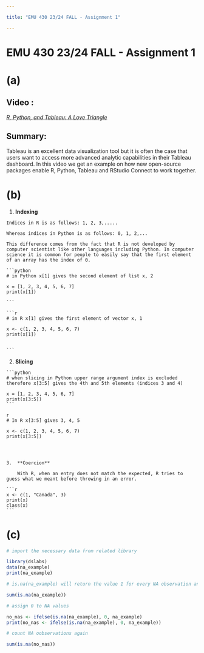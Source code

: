 ```yaml
---

title: "EMU 430 23/24 FALL - Assignment 1"

---
```

# EMU 430 23/24 FALL - Assignment 1


# (a)

## Video : 

[*R, Python, and Tableau: A Love Triangle*](https://www.rstudio.com/conference/2022/talks/r-python-tableau-love-triangle/)

## Summary:

Tableau is an excellent data visualization tool but it is often the case that users want to access more advanced analytic capabilities in their Tableau dashboard. In this video we get an example on how new open-source packages enable R, Python, Tableau and RStudio Connect to work together.

# (b)

1.   **Indexing**

    Indices in R is as follows: 1, 2, 3,.....

    Whereas indices in Python is as follows: 0, 1, 2,...

    This difference comes from the fact that R is not developed by computer scientist like other languages including Python. In computer science it is common for people to easily say that the first element of an array has the index of 0.

    ```python
    # in Python x[1] gives the second element of list x, 2

    x = [1, 2, 3, 4, 5, 6, 7]
    print(x[1])

    ```

    ```r
    # in R x[1] gives the first element of vector x, 1

    x <- c(1, 2, 3, 4, 5, 6, 7)  
    print(x[1])


    ```

2.   **Slicing**

    ```python
    # when slicing in Python upper range argument index is excluded therefore x[3:5] gives the 4th and 5th elements (indices 3 and 4)

    x = [1, 2, 3, 4, 5, 6, 7]
    print(x[3:5])
    ```

    {r}
    # In R x[3:5] gives 3, 4, 5

    x <- c(1, 2, 3, 4, 5, 6, 7)  
    print(x[3:5])


    

    3.  **Coercion**

        With R, when an entry does not match the expected, R tries to guess what we meant before throwing in an error.

    ```r
    x <- c(1, "Canada", 3)
    print(x)
    class(x)
    ```

# (c)

```r
# import the necessary data from related library

library(dslabs)
data(na_example)
print(na_example)
```

```r
# is.na(na_example) will return the value 1 for every NA observation and 0 o.w.

sum(is.na(na_example))  
```

```r
# assign 0 to NA values

no_nas <- ifelse(is.na(na_example), 0, na_example)
print(no_nas <- ifelse(is.na(na_example), 0, na_example))

```

```r
# count NA oobservations again

sum(is.na(no_nas))

```

